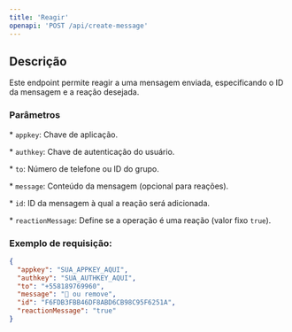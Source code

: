 ```yaml
---
title: 'Reagir'
openapi: 'POST /api/create-message'
---
```


## Descrição

Este endpoint permite reagir a uma mensagem enviada, especificando o ID da mensagem e a reação desejada.

### Parâmetros

\* `appkey`: Chave de aplicação.

\* `authkey`: Chave de autenticação do usuário.

\* `to`: Número de telefone ou ID do grupo.

\* `message`: Conteúdo da mensagem (opcional para reações).

\* `id`: ID da mensagem à qual a reação será adicionada.

\* `reactionMessage`: Define se a operação é uma reação (valor fixo `true`).

### Exemplo de requisição:

```json
{
  "appkey": "SUA_APPKEY_AQUI",
  "authkey": "SUA_AUTHKEY_AQUI",
  "to": "+558189769960",
  "message": "🧡 ou remove",
  "id": "F6FDB3FBB46DF8ABD6CB98C95F6251A",
  "reactionMessage": "true"
}
```